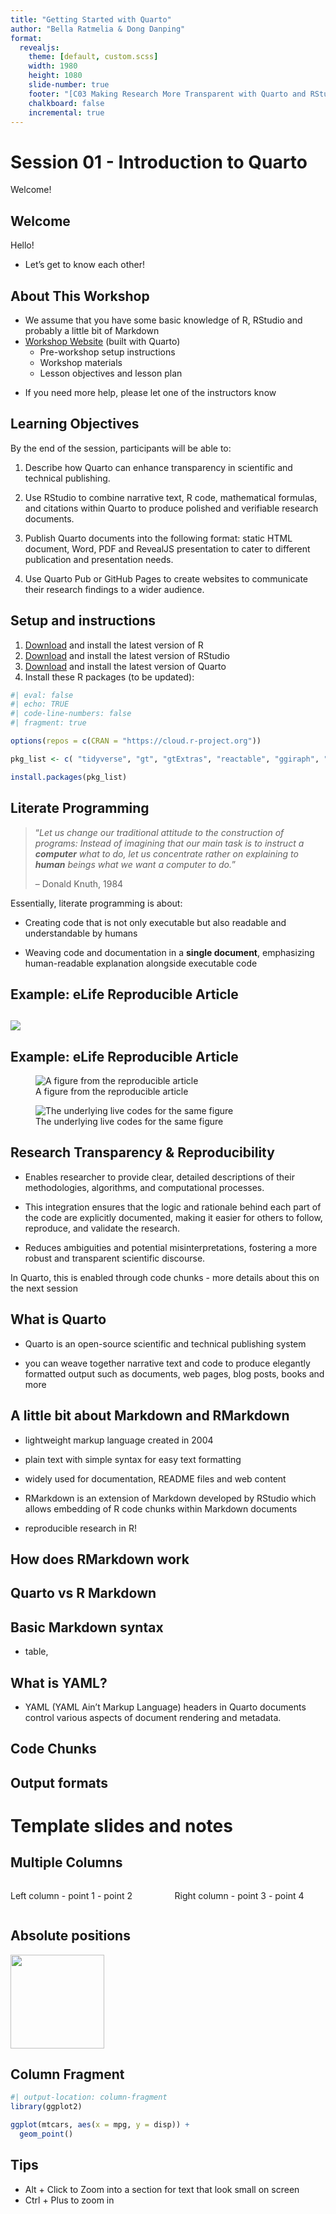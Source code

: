 ```yaml
---
title: "Getting Started with Quarto"
author: "Bella Ratmelia & Dong Danping"
format:
  revealjs: 
    theme: [default, custom.scss]
    width: 1980
    height: 1080
    slide-number: true
    footer: "[C03 Making Research More Transparent with Quarto and RStudio](https://bellaratmelia.github.io/2024-fsci-quarto/)"
    chalkboard: false
    incremental: true
---
```


# Session 01 - Introduction to Quarto

Welcome!

## Welcome

Hello!

-   Let's get to know each other!

## About This Workshop

-   We assume that you have some basic knowledge of R, RStudio and probably a little bit of Markdown
-   [Workshop Website](https://bellaratmelia.github.io/2024-fsci-quarto/) (built with Quarto)
    -   Pre-workshop setup instructions
    -   Workshop materials
    -   Lesson objectives and lesson plan

<!-- -->

-   If you need more help, please let one of the instructors know

## Learning Objectives

By the end of the session, participants will be able to:

1.  Describe how Quarto can enhance transparency in scientific and technical publishing.

2.  Use RStudio to combine narrative text, R code, mathematical formulas, and citations within Quarto to produce polished and verifiable research documents.

3.  Publish Quarto documents into the following format: static HTML document, Word, PDF and RevealJS presentation to cater to different publication and presentation needs.

4.  Use Quarto Pub or GitHub Pages to create websites to communicate their research findings to a wider audience.

## Setup and instructions

1.  [Download](https://posit.co/download/rstudio-desktop/) and install the latest version of R
2.  [Download](https://posit.co/download/rstudio-desktop/) and install the latest version of RStudio
3.  [Download](https://quarto.org/docs/download/index.html) and install the latest version of Quarto
4.  Install these R packages (to be updated):

```r
#| eval: false
#| echo: TRUE
#| code-line-numbers: false
#| fragment: true

options(repos = c(CRAN = "https://cloud.r-project.org"))

pkg_list <- c( "tidyverse", "gt", "gtExtras", "reactable", "ggiraph", "here", "rmarkdown", "gtsummary", "fs", "skimr")

install.packages(pkg_list)
```

## Literate Programming

> "*Let us change our traditional attitude to the construction of programs: Instead of imagining that our main task is to instruct a **computer** what to do, let us concentrate rather on explaining to **human** beings what we want a computer to do.*"
>
> -- Donald Knuth, 1984

Essentially, literate programming is about:

-   Creating code that is not only executable but also readable and understandable by humans

-   Weaving code and documentation in a **single document**, emphasizing human-readable explanation alongside executable code

## Example: eLife Reproducible Article
![](images\02_reproducible_elife.PNG)
- 
## Example: eLife Reproducible Article

::: {layout-ncol="2"}
![A figure from the reproducible article](images\03a_elife_figure.PNG)

![The underlying live codes for the same figure](images\03b_elife_figure_code.PNG)
:::

## Research Transparency & Reproducibility {.hidden}

-   Enables researcher to provide clear, detailed descriptions of their methodologies, algorithms, and computational processes.

-   This integration ensures that the logic and rationale behind each part of the code are explicitly documented, making it easier for others to follow, reproduce, and validate the research.

-   Reduces ambiguities and potential misinterpretations, fostering a more robust and transparent scientific discourse.

In Quarto, this is enabled through code chunks - more details about this on the next session

## What is Quarto

-   Quarto is an open-source scientific and technical publishing system

-   you can weave together narrative text and code to produce elegantly formatted output such as documents, web pages, blog posts, books and more

## A little bit about Markdown and RMarkdown

-   lightweight markup language created in 2004

-   plain text with simple syntax for easy text formatting

-   widely used for documentation, README files and web content

-   RMarkdown is an extension of Markdown developed by RStudio which allows embedding of R code chunks within Markdown documents

-   reproducible research in R!

## How does RMarkdown work

## Quarto vs R Markdown

## Basic Markdown syntax

-   table,

## What is YAML?

-   YAML (YAML Ain't Markup Language) headers in Quarto documents control various aspects of document rendering and metadata.

## Code Chunks

## Output formats

# Template slides and notes

## Multiple Columns

::: columns
::: {.column .fragment width="50%"}
Left column - point 1 - point 2
:::

::: {.column .fragment width="50%"}
Right column - point 3 - point 4
:::
:::

## Absolute positions

::: {.absolute .fragment bottom="25" left="100"}
![](images/howard-gentleman.jpeg){width="150" fig-alt="Howard dressed as a victorian gentleman"}
:::

## Column Fragment

```r
#| output-location: column-fragment
library(ggplot2)

ggplot(mtcars, aes(x = mpg, y = disp)) +
  geom_point()
```

## Tips

-   Alt + Click to Zoom into a section for text that look small on screen
-   Ctrl + Plus to zoom in
